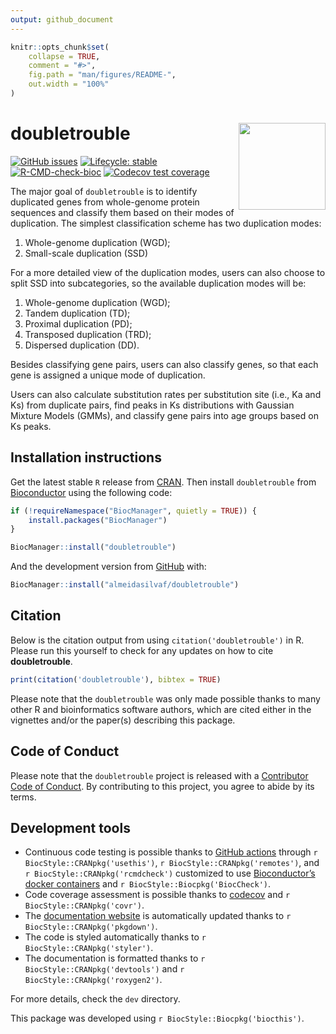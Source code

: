```yaml
---
output: github_document
---
```


<!-- README.md is generated from README.Rmd. Please edit that file -->

```r
knitr::opts_chunk$set(
    collapse = TRUE,
    comment = "#>",
    fig.path = "man/figures/README-",
    out.width = "100%"
)
```

# doubletrouble <img src="man/figures/logo.png" align="right" height="139" />

<!-- badges: start -->
[![GitHub issues](https://img.shields.io/github/issues/almeidasilvaf/doubletrouble)](https://github.com/almeidasilvaf/doubletrouble/issues)
[![Lifecycle: stable](https://img.shields.io/badge/lifecycle-stable-brightgreen.svg)](https://lifecycle.r-lib.org/articles/stages.html#stable)
[![R-CMD-check-bioc](https://github.com/almeidasilvaf/doubletrouble/workflows/R-CMD-check-bioc/badge.svg)](https://github.com/almeidasilvaf/doubletrouble/actions)
[![Codecov test
coverage](https://codecov.io/gh/almeidasilvaf/doubletrouble/branch/devel/graph/badge.svg)](https://codecov.io/gh/almeidasilvaf/doubletrouble?branch=devel)
<!-- badges: end -->

The major goal of `doubletrouble` is to identify duplicated genes from
whole-genome protein sequences and classify them based on their modes
of duplication. The simplest classification scheme has two duplication modes: 

1. Whole-genome duplication (WGD);
2. Small-scale duplication (SSD)

For a more detailed view of the duplication modes, users can also choose to
split SSD into subcategories, so the available duplication modes will be:

1. Whole-genome duplication (WGD);
2. Tandem duplication (TD);
3. Proximal duplication (PD);
4. Transposed duplication (TRD);
5. Dispersed duplication (DD).

Besides classifying gene pairs, users can also classify genes, so that
each gene is assigned a unique mode of duplication.

Users can also calculate substitution rates per substitution site (i.e., Ka
and Ks) from duplicate pairs, find peaks in Ks distributions with Gaussian
Mixture Models (GMMs), and classify gene pairs into age groups based on Ks
peaks.

## Installation instructions

Get the latest stable `R` release from [CRAN](http://cran.r-project.org/). Then install `doubletrouble` from [Bioconductor](http://bioconductor.org/) using the following code:

```r
if (!requireNamespace("BiocManager", quietly = TRUE)) {
    install.packages("BiocManager")
}

BiocManager::install("doubletrouble")
```

And the development version from [GitHub](https://github.com/almeidasilvaf/doubletrouble) with:

```r
BiocManager::install("almeidasilvaf/doubletrouble")
```

## Citation

Below is the citation output from using `citation('doubletrouble')` in R. Please
run this yourself to check for any updates on how to cite __doubletrouble__.

```r
print(citation('doubletrouble'), bibtex = TRUE)
```

Please note that the `doubletrouble` was only made possible thanks to many other R and bioinformatics software authors, which are cited either in the vignettes and/or the paper(s) describing this package.

## Code of Conduct

Please note that the `doubletrouble` project is released with a [Contributor Code of Conduct](http://bioconductor.org/about/code-of-conduct/). By contributing to this project, you agree to abide by its terms.

## Development tools

* Continuous code testing is possible thanks to [GitHub actions](https://www.tidyverse.org/blog/2020/04/usethis-1-6-0/)  through `r BiocStyle::CRANpkg('usethis')`, `r BiocStyle::CRANpkg('remotes')`, and `r BiocStyle::CRANpkg('rcmdcheck')` customized to use [Bioconductor's docker containers](https://www.bioconductor.org/help/docker/) and `r BiocStyle::Biocpkg('BiocCheck')`.
* Code coverage assessment is possible thanks to [codecov](https://codecov.io/gh) and `r BiocStyle::CRANpkg('covr')`.
* The [documentation website](http://almeidasilvaf.github.io/doubletrouble) is automatically updated thanks to `r BiocStyle::CRANpkg('pkgdown')`.
* The code is styled automatically thanks to `r BiocStyle::CRANpkg('styler')`.
* The documentation is formatted thanks to `r BiocStyle::CRANpkg('devtools')` and `r BiocStyle::CRANpkg('roxygen2')`.

For more details, check the `dev` directory.

This package was developed using `r BiocStyle::Biocpkg('biocthis')`.


